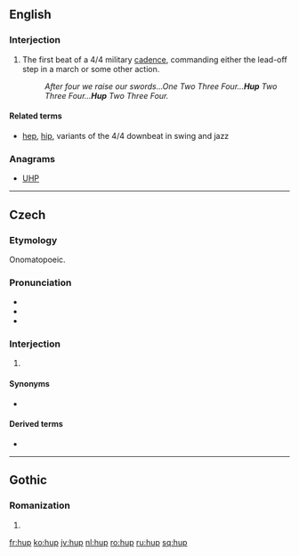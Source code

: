 ==English==

===Interjection===
{{en-interj|head=hup!}}

# The first beat of a 4/4 military [[cadence]], commanding either the lead-off step in a march or some other action.
#: ''After four we raise our swords...One Two Three Four...'''Hup''' Two Three Four...'''Hup''' Two Three Four.''

====Related terms====
* {{sense|beat}} [[hep]], [[hip]], variants of the 4/4 downbeat in swing and jazz

===Anagrams===
* [[UHP#English|UHP]]

----

==Czech==

===Etymology===
Onomatopoeic.

===Pronunciation===
* {{IPA|/ɦup/|lang=cs}}
* {{rhymes|up|lang=cs}}
* {{homophones|hub|lang=cs}}

===Interjection===
{{cs-interjection}}

# {{non-gloss definition|Interjection describing a quick, jumping movement}}

====Synonyms====
* {{l|cs|hop}}

====Derived terms====
* {{l|cs|hupsnout}}

----

==Gothic==

===Romanization===
{{got-rom}}

# {{got-romanization of|𐌷𐌿𐍀}}

[[fr:hup]]
[[ko:hup]]
[[jv:hup]]
[[nl:hup]]
[[ro:hup]]
[[ru:hup]]
[[sq:hup]]